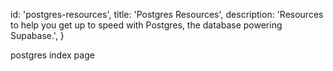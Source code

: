 
  id: 'postgres-resources',
  title: 'Postgres Resources',
  description:
    'Resources to help you get up to speed with Postgres, the database powering Supabase.',
}

postgres index page


